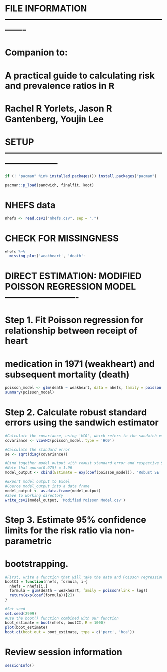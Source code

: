 # FILE INFORMATION -------------------------------------------------------------

# Companion to:
#
# A practical guide to calculating risk and prevalence ratios in R
# Rachel R Yorlets, Jason R Gantenberg, Youjin Lee


# SETUP ------------------------------------------------------------------------
```r
if (! "pacman" %in% installed.packages()) install.packages("pacman")

pacman::p_load(sandwich, finalfit, boot)
```
# NHEFS data
```r
nhefs <- read.csv2("nhefs.csv", sep = ",")
```
# CHECK FOR MISSINGNESS
```r
nhefs %>% 
  missing_plot('weakheart', 'death')
```
# DIRECT ESTIMATION: MODIFIED POISSON REGRESSION MODEL -------------------------

# Step 1. Fit Poisson regression for relationship between receipt of heart
#         medication in 1971 (weakheart) and subsequent mortality (death)
```r
poisson_model <- glm(death ~ weakheart, data = nhefs, family = poisson(link = log))
summary(poisson_model)
```
# Step 2. Calculate robust standard errors using the sandwich estimator
```r
#Calculate the covariance, using 'HC0', which refers to the sandwich estimator
covariance <- vcovHC(poisson_model, type = 'HC0')

#Calculate the standard error
se <- sqrt(diag(covariance))

#Bind together model output with robust standard error and respective 95% confidence intervals
#Note that qnorm(0.975) = 1.96
model_output <- cbind(Estimate = exp(coef(poisson_model)), 'Robust SE' = se, Lower = exp(coef(poisson_model) - qnorm(0.975) * se), Upper = exp(coef(poisson_model) + qnorm(0.975) * se))

#Export model output to Excel 
#Coerce model_output into a data frame
model_output <- as.data.frame(model_output)
#Save to working directory
write_csv2(model_output, 'Modified Poisson Model.csv')
```
# Step 3. Estimate 95% confidence limits for the risk ratio via non-parametric
#         bootstrapping.
```r
#First, write a function that will take the data and Poisson regression model, and index over each observation i in the data set
bootCI = function(nhefs, formula, i){
  nhefs = nhefs[i,]
  formula = glm(death ~ weakheart, family = poisson(link = log))
  return(exp(coef(formula))[2])
}

#Set seed
set.seed(2999)
#Use the boot() function combined with our function
boot_estimate = boot(nhefs, bootCI, R = 1000)
plot(boot_estimate)
boot.ci(boot.out = boot_estimate, type = c('perc', 'bca'))
```
# Review session information
```r
sessionInfo()
```

